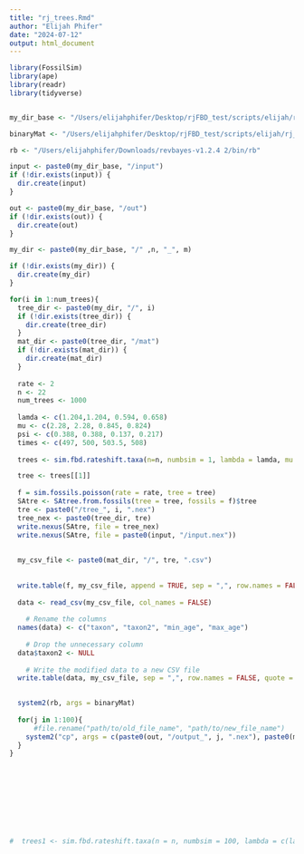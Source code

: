 ```yaml
---
title: "rj_trees.Rmd"
author: "Elijah Phifer"
date: "2024-07-12"
output: html_document
---
```


```r

library(FossilSim)
library(ape)
library(readr)
library(tidyverse)


my_dir_base <- "/Users/elijahphifer/Desktop/rjFBD_test/scripts/elijah/rj_3/data"

binaryMat <- "/Users/elijahphifer/Desktop/rjFBD_test/scripts/elijah/rj_3/new_bin_mat.Rev"

rb <- "/Users/elijahphifer/Downloads/revbayes-v1.2.4 2/bin/rb"

input <- paste0(my_dir_base, "/input")
if (!dir.exists(input)) {
  dir.create(input)
}

out <- paste0(my_dir_base, "/out")
if (!dir.exists(out)) {
  dir.create(out)
}

my_dir <- paste0(my_dir_base, "/" ,n, "_", m)

if (!dir.exists(my_dir)) {
  dir.create(my_dir)
}
```

```r

for(i in 1:num_trees){
  tree_dir <- paste0(my_dir, "/", i)
  if (!dir.exists(tree_dir)) {
    dir.create(tree_dir)
  }
  mat_dir <- paste0(tree_dir, "/mat")
  if (!dir.exists(mat_dir)) {
    dir.create(mat_dir)
  }
  
  rate <- 2
  n <- 22
  num_trees <- 1000
  
  lamda <- c(1.204,1.204, 0.594, 0.658)
  mu <- c(2.28, 2.28, 0.845, 0.824) 
  psi <- c(0.388, 0.388, 0.137, 0.217)
  times <- c(497, 500, 503.5, 508)
  
  trees <- sim.fbd.rateshift.taxa(n=n, numbsim = 1, lambda = lamda, mu = mu, psi = psi, times = times)

  tree <- trees[[1]]
  
  f = sim.fossils.poisson(rate = rate, tree = tree)
  SAtre <- SAtree.from.fossils(tree = tree, fossils = f)$tree
  tre <- paste0("/tree_", i, ".nex")
  tree_nex <- paste0(tree_dir, tre)
  write.nexus(SAtre, file = tree_nex)
  write.nexus(SAtre, file = paste0(input, "/input.nex"))
  
  
  my_csv_file <- paste0(mat_dir, "/", tre, ".csv")
  
  
  write.table(f, my_csv_file, append = TRUE, sep = ",", row.names = FALSE,col.names = FALSE, quote = FALSE)
  
  data <- read_csv(my_csv_file, col_names = FALSE)
    
    # Rename the columns
  names(data) <- c("taxon", "taxon2", "min_age", "max_age")
    
    # Drop the unnecessary column
  data$taxon2 <- NULL
    
    # Write the modified data to a new CSV file
  write.table(data, my_csv_file, sep = ",", row.names = FALSE, quote = FALSE)

  
  system2(rb, args = binaryMat)
  
  for(j in 1:100){
      #file.rename("path/to/old_file_name", "path/to/new_file_name")
    system2("cp", args = c(paste0(out, "/output_", j, ".nex"), paste0(mat_dir, "/matrix_", j, ".nex")))
  }
}










#  trees1 <- sim.fbd.rateshift.taxa(n = n, numbsim = 100, lambda = c(lam, (lam*2)), mu = c(mu, (mu*2)), psi = c(0.1, 0.1), times = c((tr_age/2), tr_age))
```
